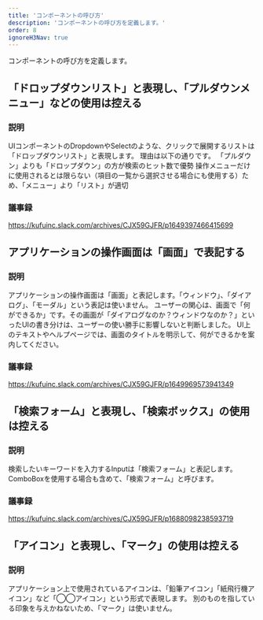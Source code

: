 ```yaml
---
title: 'コンポーネントの呼び方'
description: 'コンポーネントの呼び方を定義します。'
order: 8
ignoreH3Nav: true
---
```

コンポーネントの呼び方を定義します。
<!-- textlint-disable -->
## 「ドロップダウンリスト」と表現し、「プルダウンメニュー」などの使用は控える
### 説明
UIコンポーネントのDropdownやSelectのような、クリックで展開するリストは「ドロップダウンリスト」と表現します。
理由は以下の通りです。
「プルダウン」よりも「ドロップダウン」の方が検索のヒット数で優勢
操作メニューだけに使用されるとは限らない（項目の一覧から選択させる場合にも使用する）ため、「メニュー」より「リスト」が適切

### 議事録
https://kufuinc.slack.com/archives/CJX59GJFR/p1649397466415699


## アプリケーションの操作画面は「画面」で表記する
### 説明
アプリケーションの操作画面は「画面」と表記します。「ウィンドウ」、「ダイアログ」、「モーダル」という表記は使いません。
ユーザーの関心は、画面で「何ができるか」です。その画面が「ダイアログなのか？ウィンドウなのか？」といったUIの書き分けは、ユーザーの使い勝手に影響しないと判断しました。
UI上のテキストやヘルプページでは、画面のタイトルを明示して、何ができるかを案内してください。

### 議事録
https://kufuinc.slack.com/archives/CJX59GJFR/p1649969573941349

## 「検索フォーム」と表現し、「検索ボックス」の使用は控える
### 説明
検索したいキーワードを入力するInputは「検索フォーム」と表記します。
ComboBoxを使用する場合も含めて、「検索フォーム」と呼びます。

### 議事録
https://kufuinc.slack.com/archives/CJX59GJFR/p1688098238593719

## 「アイコン」と表現し、「マーク」の使用は控える
### 説明
アプリケーション上で使用されているアイコンは、「鉛筆アイコン」「紙飛行機アイコン」など「◯◯アイコン」という形式で表現します。
別のものを指している印象を与えかねないため、「マーク」は使いません。